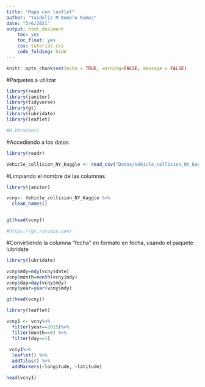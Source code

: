 ```yaml
---
title: "Mapa con leaflet"
author: "Yaideliz M Romero Ramos"
date: "5/6/2021"
output: html_document
    toc: yes
    toc_float: yes
    css: tutorial.css
    code_folding: hide
---
```


```r
knitr::opts_chunk$set(echo = TRUE, warning=FALSE, message = FALSE)
```


#Paquetes a utilizar
```r
library(readr)
library(janitor)
library(tidyverse)
library(gt)
library(lubridate)
library(leaflet)

#R.Version()
```


#Accediendo a los datos
```r
library(readr)

Vehicle_collision_NY_Kaggle <- read_csv("Datos/Vehicle_collision_NY_Kaggle.csv")

```

#Limpiando el nombre de las columnas
```r
library(janitor)

vcny<- Vehicle_collision_NY_Kaggle %>%
  clean_names()


gt(head(vcny))

#https://gt.rstudio.com/
```

#Convirtiendo la columna "fecha" en formato en fecha, usando el paquete lubridate
```r
library(lubridate)

vcny$mdy=mdy(vcny$date)
vcny$month=month(vcny$mdy)
vcny$day=day(vcny$mdy)
vcny$year=year(vcny$mdy)

gt(head(vcny))
```

```r
library(leaflet)

vcny1 <- vcny%>%
  filter(year==2015)%>%
  filter(month==6) %>%
  filter(day==1)
 
 vcny1%>% 
  leaflet() %>%
  addTiles() %>%
  addMarkers(~longitude, ~latitude)

head(vcny1)
  
  
```

